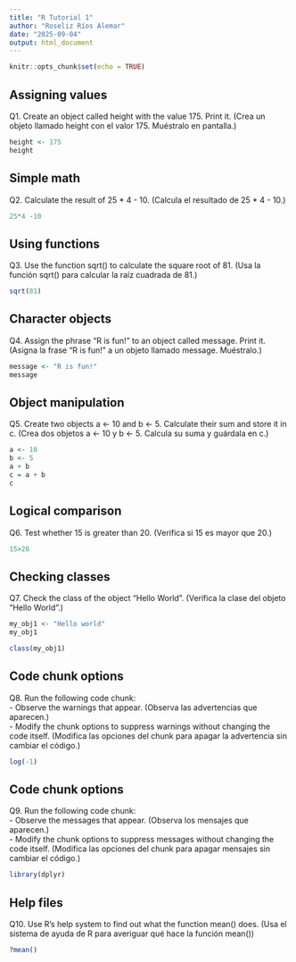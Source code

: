 ```yaml
---
title: "R Tutorial 1"
author: "Roseliz Ríos Alemar"
date: "2025-09-04"
output: html_document
---
```


```r
knitr::opts_chunk$set(echo = TRUE)
```

## Assigning values

Q1. Create an object called height with the value 175. Print it. (Crea un objeto llamado height con el valor 175. Muéstralo en pantalla.)
```r
height <- 175
height
```
## Simple math

Q2. Calculate the result of 25 * 4 - 10. (Calcula el resultado de 25 * 4 - 10.)
```r
25*4 -10
```
## Using functions

Q3. Use the function sqrt() to calculate the square root of 81. (Usa la función sqrt() para calcular la raíz cuadrada de 81.)
```r
sqrt(81)
```
## Character objects

Q4. Assign the phrase “R is fun!” to an object called message. Print it. (Asigna la frase “R is fun!” a un objeto llamado message. Muéstralo.)
```r
message <- "R is fun!"
message
```
## Object manipulation

Q5. Create two objects a <- 10 and b <- 5. Calculate their sum and store it in c. (Crea dos objetos a <- 10 y b <- 5. Calcula su suma y guárdala en c.)
```r
a <- 10
b <- 5
a + b
c = a + b
c
```
## Logical comparison

Q6. Test whether 15 is greater than 20. (Verifica si 15 es mayor que 20.)
```r
15>20
```
## Checking classes

Q7. Check the class of the object "Hello World". (Verifica la clase del objeto "Hello World".)
```r
my_obj1 <- "Hello world"
my_obj1

class(my_obj1)
```
## Code chunk options

Q8. Run the following code chunk: <br>
- Observe the warnings that appear. (Observa las advertencias que aparecen.) <br>
- Modify the chunk options to suppress warnings without changing the code itself. (Modifica las opciones del chunk para apagar la advertencia sin cambiar el código.) <br>
```r
log(-1)
```
## Code chunk options

Q9. Run the following code chunk: <br>
- Observe the messages that appear. (Observa los mensajes que aparecen.) <br>
- Modify the chunk options to suppress messages without changing the code itself. (Modifica las opciones del chunk para apagar mensajes sin cambiar el código.)
```r
library(dplyr)
```
## Help files

Q10. Use R’s help system to find out what the function mean() does. (Usa el sistema de ayuda de R para averiguar qué hace la función mean())
```r
?mean()
```

